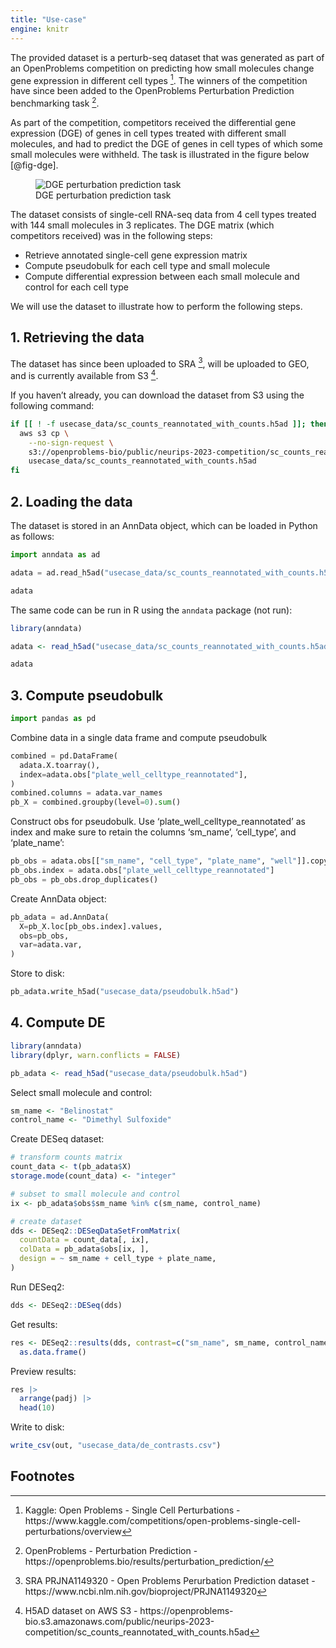```yaml
---
title: "Use-case"
engine: knitr
---
```


The provided dataset is a perturb-seq dataset that was generated as part of an OpenProblems competition on predicting how small molecules change gene expression in different cell types [^kaggle]. The winners of the competition have since been added to the OpenProblems Perturbation Prediction benchmarking task [^op].

As part of the competition, competitors received the differential gene expression (DGE) of genes in cell types treated with different small molecules, and had to predict the DGE of genes in cell types of which some small molecules were withheld. The task is illustrated in the figure below [@fig-dge].

![DGE perturbation prediction task](../assets/perturbation_prediction.png){#fig-dge}

The dataset consists of single-cell RNA-seq data from 4 cell types treated with 144 small molecules in 3 replicates. The DGE matrix (which competitors received) was in the following steps:

* Retrieve annotated single-cell gene expression matrix
* Compute pseudobulk for each cell type and small molecule
* Compute differential expression between each small molecule and control for each cell type

We will use the dataset to illustrate how to perform the following steps.

## 1. Retrieving the data

The dataset has since been uploaded to SRA [^sra], will be uploaded to GEO, and is currently available from S3 [^s3].

If you haven't already, you can download the dataset from S3 using the following command:

```bash
if [[ ! -f usecase_data/sc_counts_reannotated_with_counts.h5ad ]]; then
  aws s3 cp \
    --no-sign-request \
    s3://openproblems-bio/public/neurips-2023-competition/sc_counts_reannotated_with_counts.h5ad \
    usecase_data/sc_counts_reannotated_with_counts.h5ad
fi
```

## 2. Loading the data

The dataset is stored in an AnnData object, which can be loaded in Python as follows:

```python
import anndata as ad

adata = ad.read_h5ad("usecase_data/sc_counts_reannotated_with_counts.h5ad")

adata
```

The same code can be run in R using the `anndata` package (not run):

```r
library(anndata)

adata <- read_h5ad("usecase_data/sc_counts_reannotated_with_counts.h5ad")

adata
```


## 3. Compute pseudobulk

```python
import pandas as pd
```

Combine data in a single data frame and compute pseudobulk

```python
combined = pd.DataFrame(
  adata.X.toarray(),
  index=adata.obs["plate_well_celltype_reannotated"],
)
combined.columns = adata.var_names
pb_X = combined.groupby(level=0).sum()
```

Construct obs for pseudobulk. Use 'plate_well_celltype_reannotated' as index and make sure to retain the columns 'sm_name', 'cell_type', and 'plate_name':

```python
pb_obs = adata.obs[["sm_name", "cell_type", "plate_name", "well"]].copy()
pb_obs.index = adata.obs["plate_well_celltype_reannotated"]
pb_obs = pb_obs.drop_duplicates()
```

Create AnnData object:

```python
pb_adata = ad.AnnData(
  X=pb_X.loc[pb_obs.index].values,
  obs=pb_obs,
  var=adata.var,
)
```

Store to disk:

```python
pb_adata.write_h5ad("usecase_data/pseudobulk.h5ad")
```

## 4. Compute DE

```r
library(anndata)
library(dplyr, warn.conflicts = FALSE)

pb_adata <- read_h5ad("usecase_data/pseudobulk.h5ad")
```

Select small molecule and control:
```r
sm_name <- "Belinostat"
control_name <- "Dimethyl Sulfoxide"
```

Create DESeq dataset:
```r
# transform counts matrix
count_data <- t(pb_adata$X)
storage.mode(count_data) <- "integer"

# subset to small molecule and control
ix <- pb_adata$obs$sm_name %in% c(sm_name, control_name)

# create dataset
dds <- DESeq2::DESeqDataSetFromMatrix(
  countData = count_data[, ix],
  colData = pb_adata$obs[ix, ],
  design = ~ sm_name + cell_type + plate_name,
)
```

Run DESeq2:
```r
dds <- DESeq2::DESeq(dds)
```

Get results:
```r
res <- DESeq2::results(dds, contrast=c("sm_name", sm_name, control_name)) |>
  as.data.frame()
```

Preview results:
```r
res |>
  arrange(padj) |>
  head(10)
```

Write to disk:
```r
write_csv(out, "usecase_data/de_contrasts.csv")
```


## Footnotes

[^kaggle]: Kaggle: Open Problems - Single Cell Perturbations - https://www.kaggle.com/competitions/open-problems-single-cell-perturbations/overview

[^op]: OpenProblems - Perturbation Prediction - https://openproblems.bio/results/perturbation_prediction/

[^sra]: SRA PRJNA1149320 - Open Problems Perurbation Prediction dataset - https://www.ncbi.nlm.nih.gov/bioproject/PRJNA1149320

[^s3]: H5AD dataset on AWS S3 - https://openproblems-bio.s3.amazonaws.com/public/neurips-2023-competition/sc_counts_reannotated_with_counts.h5ad